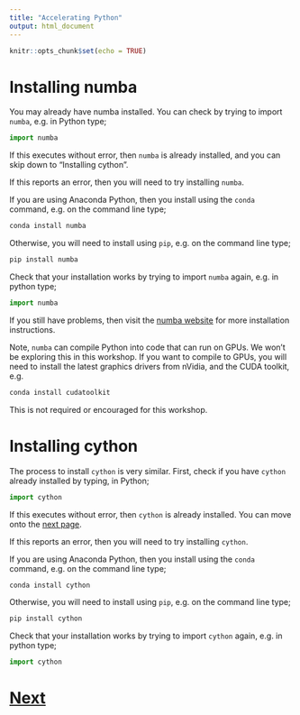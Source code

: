```yaml
---
title: "Accelerating Python"
output: html_document
---
```


```r
knitr::opts_chunk$set(echo = TRUE)
```

# Installing numba

You may already have numba installed. You can check by
trying to import `numba`, e.g. in Python type;

```python
import numba
```

If this executes without error, then `numba` is already installed, and
you can skip down to "Installing cython".

If this reports an error, then you will need to try installing `numba`.

If you are using Anaconda Python, then you install using the `conda`
command, e.g. on the command line type;

```bash
conda install numba
```

Otherwise, you will need to install using `pip`, e.g. on the command line
type;

```bash
pip install numba
```

Check that your installation works by trying to import `numba` again, e.g.
in python type;

```python
import numba
```

If you still have problems, then visit the [numba website](https://numba.readthedocs.io/en/stable/user/installing.html)
for more installation instructions.

Note, `numba` can compile Python into code that can run on GPUs. We won't
be exploring this in this workshop. If you want to compile to GPUs, you
will need to install the latest graphics drivers from nVidia, and the
CUDA toolkit, e.g.

```bash
conda install cudatoolkit
```

This is not required or encouraged for this workshop.

# Installing cython

The process to install `cython` is very similar. First, check if you
have `cython` already installed by typing, in Python;

```python
import cython
```

If this executes without error, then `cython` is already installed.
You can move onto the [next page](timing.html).

If this reports an error, then you will need to try installing `cython`.

If you are using Anaconda Python, then you install using the `conda`
command, e.g. on the command line type;

```bash
conda install cython
```

Otherwise, you will need to install using `pip`, e.g. on the command line
type;

```bash
pip install cython
```

Check that your installation works by trying to import `cython` again, e.g.
in python type;

```python
import cython
```

# [Next](timing.html)
